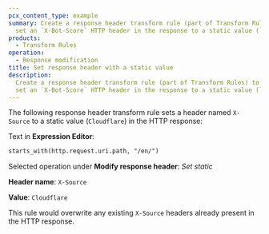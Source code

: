 ```yaml
---
pcx_content_type: example
summary: Create a response header transform rule (part of Transform Rules) to
  set an `X-Bot-Score` HTTP header in the response to a static value (`Cloudflare`).
products:
  - Transform Rules
operation:
  - Response modification
title: Set response header with a static value
description:
  Create a response header transform rule (part of Transform Rules) to
  set an `X-Bot-Score` HTTP header in the response to a static value (`Cloudflare`).
---
```



The following response header transform rule sets a header named `X-Source` to a static value (`Cloudflare`) in the HTTP response:

<Example>

Text in **Expression Editor**:

```txt
starts_with(http.request.uri.path, "/en/")
```

Selected operation under **Modify response header**: _Set static_

**Header name**: `X-Source`

**Value**: `Cloudflare`

</Example>

This rule would overwrite any existing `X-Source` headers already present in the HTTP response.
